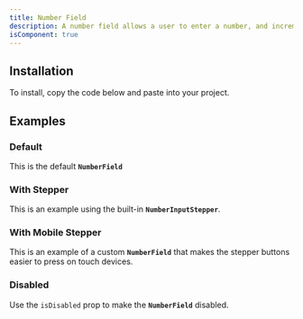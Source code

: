 ```yaml
---
title: Number Field
description: A number field allows a user to enter a number, and increment or decrement the value using stepper buttons.
isComponent: true
---
```


## Installation

To install, copy the code below and paste into your project.

<ComponentSource src="../../packages/ui/src/number-field.tsx" />

## Examples

### Default

This is the default **`NumberField`**

<ComponentExample name="number-field" story="default" />

### With Stepper

This is an example using the built-in **`NumberInputStepper`**.

<ComponentExample name="number-field" story="with-stepper" />

### With Mobile Stepper

This is an example of a custom **`NumberField`** that makes the stepper buttons easier to press on touch devices.

<ComponentExample name="number-field" story="with-mobile-stepper" />

### Disabled

Use the `isDisabled` prop to make the **`NumberField`** disabled.

<ComponentExample name="number-field" story="disabled" />
